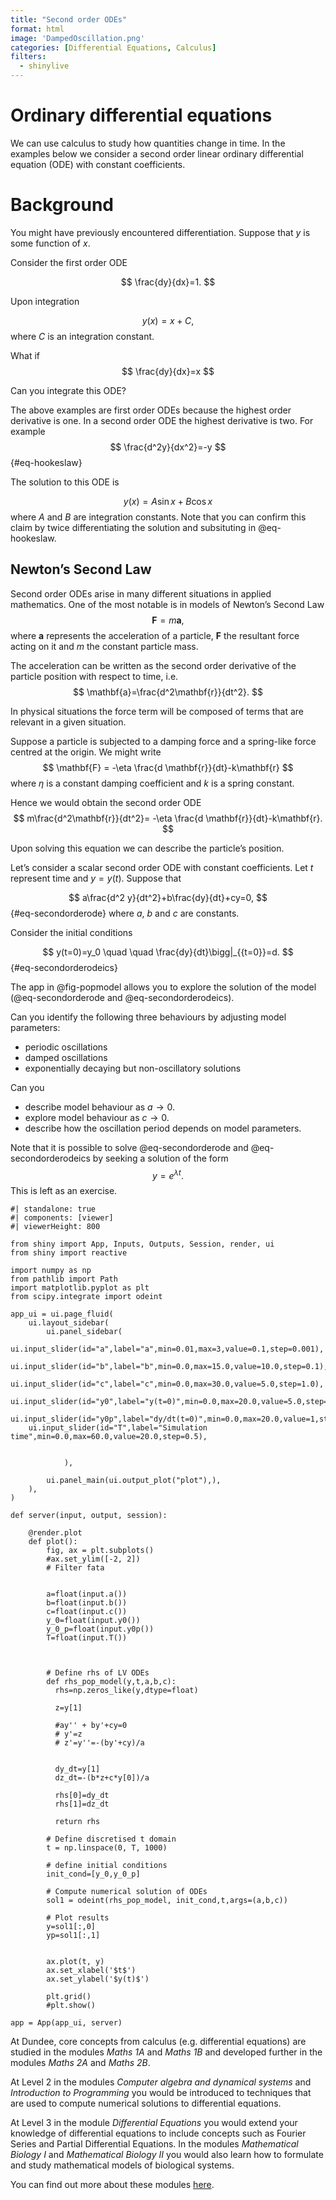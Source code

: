 ```yaml
---
title: "Second order ODEs"
format: html 
image: 'DampedOscillation.png'
categories: [Differential Equations, Calculus]
filters:
  - shinylive
---
```


# Ordinary differential equations 



We can use calculus to study how quantities change in time. In the examples below we consider a second order linear ordinary differential equation (ODE) with constant coefficients. 


# Background {#sec-background}

You might have previously encountered differentiation. Suppose that $y$ is some function of $x$. 

Consider the first order ODE

$$
\frac{dy}{dx}=1.
$$

Upon integration

$$
y(x)=x+C,
$$
where $C$ is an integration constant.


What if
$$
\frac{dy}{dx}=x
$$

Can you integrate this ODE?

The above examples are first order ODEs because the highest order derivative is one. In a second order ODE the highest derivative is two. For example
$$
\frac{d^2y}{dx^2}=-y
$$ {#eq-hookeslaw}

The solution to this ODE is 

$$
y(x)=A\sin x
 + B \cos x$$
where $A$ and $B$ are integration constants. Note that you can confirm this claim by twice differentiating the solution and subsituting in @eq-hookeslaw.


::: {.callout-note}
# Newton's Second Law

Second order ODEs arise in many different situations in applied mathematics. One of the most notable is in models of Newton's Second Law
$$
\mathbf{F}=m\mathbf{a},
$$
where  $\mathbf{a}$  represents the acceleration of a particle, $\mathbf{F}$ the resultant force acting on it and $m$ the constant particle mass.


The acceleration can be written as the second order derivative of the particle position  with respect to time, i.e.
$$
\mathbf{a}=\frac{d^2\mathbf{r}}{dt^2}.
$$

In  physical situations the force term will be composed of terms that are relevant in a given situation. 

Suppose a particle is subjected to a damping force and a spring-like force centred at the origin. We might write
$$
\mathbf{F} = -\eta \frac{d \mathbf{r}}{dt}-k\mathbf{r}
$$
where $\eta$ is a constant damping coefficient and $k$ is a spring constant.

Hence we would obtain the second order ODE
$$
m\frac{d^2\mathbf{r}}{dt^2}= -\eta \frac{d \mathbf{r}}{dt}-k\mathbf{r}.
$$

Upon solving this equation we can describe the particle's position. 

:::



Let's consider a scalar second order ODE  with constant coefficients. Let $t$ represent time and $y=y(t)$. Suppose that

$$
a\frac{d^2 y}{dt^2}+b\frac{dy}{dt}+cy=0,
$$ {#eq-secondorderode}
where $a$, $b$ and $c$ are constants. 

Consider the initial conditions

$$
y(t=0)=y_0 \quad \quad \frac{dy}{dt}\bigg|_{{t=0}}=d.
$$ {#eq-secondorderodeics}


The app in @fig-popmodel allows you to explore the solution of the model (@eq-secondorderode and @eq-secondorderodeics). 

Can you identify the following three behaviours by adjusting model parameters:

* periodic oscillations
* damped oscillations
* exponentially decaying but non-oscillatory solutions



Can you 

  * describe model behaviour as $a\rightarrow 0$. 
  * explore model behaviour as $c\rightarrow 0$. 
  * describe how the oscillation period depends on model parameters.


Note that it is possible to solve @eq-secondorderode and @eq-secondorderodeics by seeking a solution of the form
$$
y=e^{\lambda t}.
$$
This is left as an exercise.


::: {#fig-popmodel}

```shinylive-python
#| standalone: true
#| components: [viewer]
#| viewerHeight: 800

from shiny import App, Inputs, Outputs, Session, render, ui
from shiny import reactive

import numpy as np
from pathlib import Path
import matplotlib.pyplot as plt
from scipy.integrate import odeint

app_ui = ui.page_fluid(
    ui.layout_sidebar(
        ui.panel_sidebar(
    ui.input_slider(id="a",label="a",min=0.01,max=3,value=0.1,step=0.001),
    ui.input_slider(id="b",label="b",min=0.0,max=15.0,value=10.0,step=0.1),             
    ui.input_slider(id="c",label="c",min=0.0,max=30.0,value=5.0,step=1.0),   
    ui.input_slider(id="y0",label="y(t=0)",min=0.0,max=20.0,value=5.0,step=1.0),
    ui.input_slider(id="y0p",label="dy/dt(t=0)",min=0.0,max=20.0,value=1,step=1.0),
    ui.input_slider(id="T",label="Simulation time",min=0.0,max=60.0,value=20.0,step=0.5),
              
          
            ),

        ui.panel_main(ui.output_plot("plot"),),
    ),
)

def server(input, output, session):
    
    @render.plot
    def plot():
        fig, ax = plt.subplots()
        #ax.set_ylim([-2, 2])
        # Filter fata
        
        
        a=float(input.a())
        b=float(input.b())
        c=float(input.c())
        y_0=float(input.y0())
        y_0_p=float(input.y0p())
        T=float(input.T())
        

        
        # Define rhs of LV ODEs
        def rhs_pop_model(y,t,a,b,c):
          rhs=np.zeros_like(y,dtype=float)

          z=y[1]

          #ay'' + by'+cy=0
          # y'=z
          # z'=y''=-(by'+cy)/a


          dy_dt=y[1]
          dz_dt=-(b*z+c*y[0])/a

          rhs[0]=dy_dt
          rhs[1]=dz_dt

          return rhs

        # Define discretised t domain
        t = np.linspace(0, T, 1000)

        # define initial conditions
        init_cond=[y_0,y_0_p]
        
        # Compute numerical solution of ODEs
        sol1 = odeint(rhs_pop_model, init_cond,t,args=(a,b,c))

        # Plot results
        y=sol1[:,0]
        yp=sol1[:,1]
        
        
        ax.plot(t, y)
        ax.set_xlabel('$t$')
        ax.set_ylabel('$y(t)$')

        plt.grid()
        #plt.show()
    
app = App(app_ui, server)
```
:::





:::{.callout-note}

At Dundee, core concepts from calculus (e.g. differential equations) are studied in the modules  *Maths 1A* and *Maths 1B* and developed further in the modules  *Maths 2A* and *Maths 2B*.


At Level 2  in the modules *Computer algebra and dynamical systems* and *Introduction to Programming* you would be introduced to techniques that are used to compute numerical solutions to differential equations. 

At Level 3 in the module  *Differential Equations*  you would extend your knowledge of differential equations to include concepts such as Fourier Series and Partial Differential Equations. In the modules *Mathematical Biology I* and *Mathematical Biology II* you would also learn how to formulate and study mathematical models of biological systems.

You can find out more about these modules [here](https://www.dundee.ac.uk/undergraduate/mathematics-bsc/teaching-and-assessment).

:::





